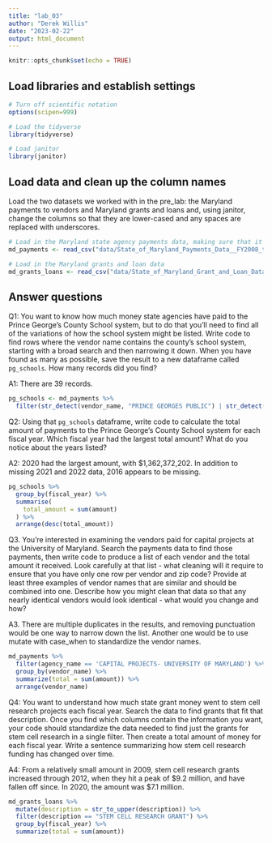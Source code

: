 ```yaml
---
title: "lab_03"
author: "Derek Willis"
date: "2023-02-22"
output: html_document
---
```


```r
knitr::opts_chunk$set(echo = TRUE)
```

## Load libraries and establish settings

```r
# Turn off scientific notation
options(scipen=999)

# Load the tidyverse
library(tidyverse)

# Load janitor
library(janitor)
```

## Load data and clean up the column names

Load the two datasets we worked with in the pre_lab: the Maryland payments to vendors and Maryland grants and loans and, using janitor, change the columns so that they are lower-cased and any spaces are replaced with underscores.

```r
# Load in the Maryland state agency payments data, making sure that it correctly sets the datatypes using all of the rows
md_payments <- read_csv("data/State_of_Maryland_Payments_Data__FY2008_to_FY2023.csv", guess_max=322138) %>% clean_names

# Load in the Maryland grants and loan data
md_grants_loans <- read_csv("data/State_of_Maryland_Grant_and_Loan_Data__FY2009_to_FY2022.csv") %>% clean_names()
```

## Answer questions

Q1: You want to know how much money state agencies have paid to the Prince George's County School system, but to do that you'll need to find all of the variations of how the school system might be listed. Write code to find rows where the vendor name contains the county's school system, starting with a broad search and then narrowing it down. When you have found as many as possible, save the result to a new dataframe called `pg_schools`. How many records did you find?

A1: There are 39 records.

```r
pg_schools <- md_payments %>% 
  filter(str_detect(vendor_name, "PRINCE GEORGES PUBLIC") | str_detect(vendor_name, "PRINCE GEORGES COUNTY SCHOOL") | str_detect(vendor_name, "PG COUNTY PUBLIC"))
```

Q2: Using that `pg_schools` dataframe, write code to calculate the total amount of payments to the Prince George's County School system for each fiscal year. Which fiscal year had the largest total amount? What do you notice about the years listed?

A2: 2020 had the largest amount, with $1,362,372,202. In addition to missing 2021 and 2022 data, 2016 appears to be missing.

```r
pg_schools %>%
  group_by(fiscal_year) %>%
  summarise(
    total_amount = sum(amount)
  ) %>%
  arrange(desc(total_amount))
```
Q3. You're interested in examining the vendors paid for capital projects at the University of Maryland. Search the payments data to find those payments, then write code to produce a list of each vendor and the total amount it received. Look carefully at that list - what cleaning will it require to ensure that you have only one row per vendor and zip code? Provide at least three examples of vendor names that are similar and should be combined into one. Describe how you might clean that data so that any nearly identical vendors would look identical - what would you change and how?

A3. There are multiple duplicates in the results, and removing punctuation would be one way to narrow down the list. Another one would be to use mutate with case_when to standardize the vendor names.

```r
md_payments %>% 
  filter(agency_name == 'CAPITAL PROJECTS- UNIVERSITY OF MARYLAND') %>% 
  group_by(vendor_name) %>% 
  summarize(total = sum(amount)) %>% 
  arrange(vendor_name)
```

Q4: You want to understand how much state grant money went to stem cell research projects each fiscal year. Search the data to find grants that fit that description. Once you find which columns contain the information you want, your code should standardize the data needed to find just the grants for stem cell research in a single filter. Then create a total amount of money for each fiscal year. Write a sentence summarizing how stem cell research funding has changed over time.

A4: From a relatively small amount in 2009, stem cell research grants increased through 2012, when they hit a peak of $9.2 million, and have fallen off since. In 2020, the amount was $7.1 million.

```r
md_grants_loans %>% 
  mutate(description = str_to_upper(description)) %>% 
  filter(description == "STEM CELL RESEARCH GRANT") %>% 
  group_by(fiscal_year) %>% 
  summarize(total = sum(amount))
```
